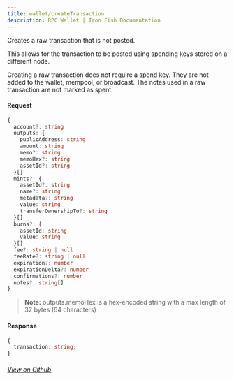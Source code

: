 ```yaml
---
title: wallet/createTransaction
description: RPC Wallet | Iron Fish Documentation
---
```


Creates a raw transaction that is not posted.

This allows for the transaction to be posted using spending keys stored on a different node.

Creating a raw transaction does not require a spend key. They are not added to the wallet, mempool, or broadcast. The notes used in a raw transaction are not marked as spent.

#### Request

```ts
{
  account?: string
  outputs: {
    publicAddress: string
    amount: string
    memo?: string
    memoHex?: string
    assetId?: string
  }[]
  mints?: {
    assetId?: string
    name?: string
    metadata?: string
    value: string
    transferOwnershipTo?: string
  }[]
  burns?: {
    assetId: string
    value: string
  }[]
  fee?: string | null
  feeRate?: string | null
  expiration?: number
  expirationDelta?: number
  confirmations?: number
  notes?: string[]
}
```

> **Note:** outputs.memoHex is a hex-encoded string with a max length of 32 bytes (64 characters)

#### Response

```ts
{
  transaction: string;
}
```

###### [View on Github](https://github.com/iron-fish/ironfish/blob/master/ironfish/src/rpc/routes/wallet/createTransaction.ts)
